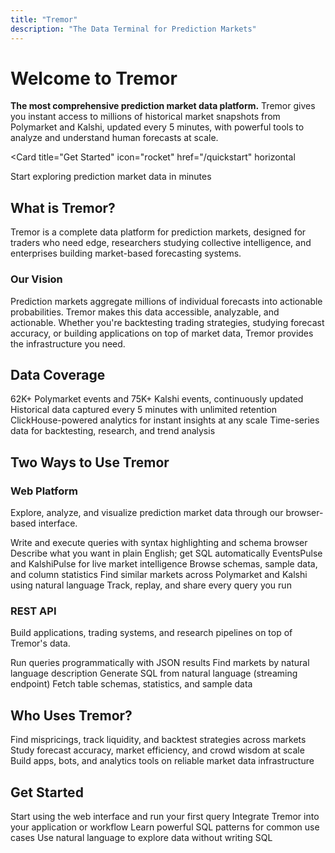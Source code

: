 ```yaml
---
title: "Tremor"
description: "The Data Terminal for Prediction Markets"
---
```


# Welcome to Tremor

**The most comprehensive prediction market data platform.** Tremor gives you instant access to millions of historical market snapshots from Polymarket and Kalshi, updated every 5 minutes, with powerful tools to analyze and understand human forecasts at scale.

<Card
  title="Get Started"
  icon="rocket"
  href="/quickstart"
  horizontal
>
  Start exploring prediction market data in minutes
</Card>

## What is Tremor?

Tremor is a complete data platform for prediction markets, designed for traders who need edge, researchers studying collective intelligence, and enterprises building market-based forecasting systems.

### Our Vision

Prediction markets aggregate millions of individual forecasts into actionable probabilities. Tremor makes this data accessible, analyzable, and actionable. Whether you're backtesting trading strategies, studying forecast accuracy, or building applications on top of market data, Tremor provides the infrastructure you need.

## Data Coverage

<Columns cols={2}>
  <Card
    title="140K+ Active Markets"
    icon="chart-line"
  >
    62K+ Polymarket events and 75K+ Kalshi events, continuously updated
  </Card>
  <Card
    title="5-Minute Snapshots"
    icon="clock"
  >
    Historical data captured every 5 minutes with unlimited retention
  </Card>
  <Card
    title="Sub-200ms Queries"
    icon="bolt"
  >
    ClickHouse-powered analytics for instant insights at any scale
  </Card>
  <Card
    title="Full History Access"
    icon="database"
  >
    Time-series data for backtesting, research, and trend analysis
  </Card>
</Columns>

## Two Ways to Use Tremor

### Web Platform

Explore, analyze, and visualize prediction market data through our browser-based interface.

<Columns cols={3}>
  <Card
    title="SQL Editor"
    icon="terminal"
  >
    Write and execute queries with syntax highlighting and schema browser
  </Card>
  <Card
    title="AI Assistant"
    icon="wand-magic-sparkles"
  >
    Describe what you want in plain English; get SQL automatically
  </Card>
  <Card
    title="Market Dashboards"
    icon="chart-mixed"
  >
    EventsPulse and KalshiPulse for live market intelligence
  </Card>
  <Card
    title="Data Catalog"
    icon="book-open"
  >
    Browse schemas, sample data, and column statistics
  </Card>
  <Card
    title="Semantic Search"
    icon="magnifying-glass"
  >
    Find similar markets across Polymarket and Kalshi using natural language
  </Card>
  <Card
    title="Query History"
    icon="clock-rotate-left"
  >
    Track, replay, and share every query you run
  </Card>
</Columns>

### REST API

Build applications, trading systems, and research pipelines on top of Tremor's data.

<Columns cols={2}>
  <Card
    title="SQL Execution"
    icon="code"
  >
    Run queries programmatically with JSON results
  </Card>
  <Card
    title="Semantic Search"
    icon="magnifying-glass"
  >
    Find markets by natural language description
  </Card>
  <Card
    title="AI Assistant"
    icon="wand-magic-sparkles"
  >
    Generate SQL from natural language (streaming endpoint)
  </Card>
  <Card
    title="Schema Inspection"
    icon="table"
  >
    Fetch table schemas, statistics, and sample data
  </Card>
</Columns>

## Who Uses Tremor?

<Columns cols={3}>
  <Card
    title="Traders"
    icon="chart-candlestick"
  >
    Find mispricings, track liquidity, and backtest strategies across markets
  </Card>
  <Card
    title="Researchers"
    icon="flask"
  >
    Study forecast accuracy, market efficiency, and crowd wisdom at scale
  </Card>
  <Card
    title="Developers"
    icon="code"
  >
    Build apps, bots, and analytics tools on reliable market data infrastructure
  </Card>
</Columns>

## Get Started

<Columns cols={2}>
  <Card
    title="Platform Quickstart"
    icon="play"
    href="/quickstart"
  >
    Start using the web interface and run your first query
  </Card>
  <Card
    title="API Documentation"
    icon="brackets-curly"
    href="/api-reference/introduction"
  >
    Integrate Tremor into your application or workflow
  </Card>
  <Card
    title="Query Recipes"
    icon="book-open"
    href="/essentials/query-recipes"
  >
    Learn powerful SQL patterns for common use cases
  </Card>
  <Card
    title="AI Assistant Guide"
    icon="wand-magic-sparkles"
    href="/essentials/ai-assistant"
  >
    Use natural language to explore data without writing SQL
  </Card>
</Columns>
